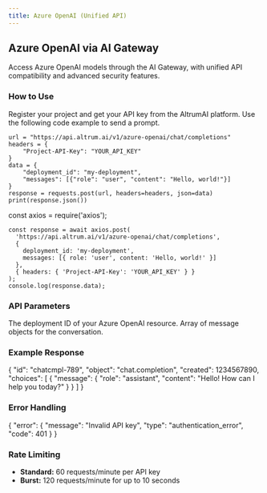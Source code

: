 ```yaml
---
title: Azure OpenAI (Unified API)
---
```


## Azure OpenAI via AI Gateway

Access Azure OpenAI models through the AI Gateway, with unified API compatibility and advanced security features.

### How to Use

<Steps>
  <Step title="Obtain API Key">
    Register your project and get your API key from the AltrumAI platform.
  </Step>
  <Step title="Send a Request">
    Use the following code example to send a prompt.
  </Step>
</Steps>

<CodeGroup>
  <CodeBlock language="python" filename="azure_openai_example.py">

    url = "https://api.altrum.ai/v1/azure-openai/chat/completions"
    headers = {
        "Project-API-Key": "YOUR_API_KEY"
    }
    data = {
        "deployment_id": "my-deployment",
        "messages": [{"role": "user", "content": "Hello, world!"}]
    }
    response = requests.post(url, headers=headers, json=data)
    print(response.json())
  </CodeBlock>
  <CodeBlock language="javascript" filename="azure_openai_example.js">
    const axios = require('axios');

    const response = await axios.post(
      'https://api.altrum.ai/v1/azure-openai/chat/completions',
      {
        deployment_id: 'my-deployment',
        messages: [{ role: 'user', content: 'Hello, world!' }]
      },
      { headers: { 'Project-API-Key': 'YOUR_API_KEY' } }
    );
    console.log(response.data);
  </CodeBlock>
</CodeGroup>

### API Parameters

<ParamField name="deployment_id" type="string" required>
  The deployment ID of your Azure OpenAI resource.
</ParamField>
<ParamField name="messages" type="array" required>
  Array of message objects for the conversation.
</ParamField>
<!-- Add all parameters with descriptions -->

### Example Response

<ResponseExample>
{
  "id": "chatcmpl-789",
  "object": "chat.completion",
  "created": 1234567890,
  "choices": [
    {
      "message": {
        "role": "assistant",
        "content": "Hello! How can I help you today?"
      }
    }
  ]
}
</ResponseExample>

### Error Handling

<ResponseExample>
{
  "error": {
    "message": "Invalid API key",
    "type": "authentication_error",
    "code": 401
  }
}
</ResponseExample>

### Rate Limiting

- **Standard:** 60 requests/minute per API key
- **Burst:** 120 requests/minute for up to 10 seconds

